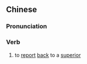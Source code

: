 {{also|稟複|禀复|稟復}}
==Chinese==
{{zh-forms|s=禀复}}

===Pronunciation===
{{zh-pron
|m=bǐngfù
|cat=v
}}

===Verb===
{{zh-verb}}

# to [[report]] [[back]] to a [[superior]]